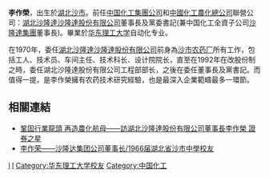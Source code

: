 '''李作榮'''{{BD|1950年}}，出生於[[湖北|湖北]][[沙市|沙市]]。前任[[中国化工集團公司|中国化工集團公司]]和[[中國化工農化總公司|中國化工農化總公司]]聯營公司：[[沙隆達股份|湖北沙隆達沙隆達股份有限公司]]董事長及黨委書記(兼中国化工全資子公司[[沙隆達集團|沙隆達集團]]董事長)。畢業於[[华东理工大学|华东理工大学]]自动化专业。

在1970年，委任[[沙隆達股份|湖北沙隆達沙隆達股份有限公司]]前身為[[沙市农药厂|沙市农药厂]]所有工作，包括工人、技术员、车间主任、技术科长、设计院院长，直至在1992年在改股份制之時，委任湖北沙隆達股份有限公司工程部部长，之後在委任董事長及黨書記。而值得一提，是李作榮擁有农药技术研究經驗，也是最深入企業範疇最多一環節。

==相關連結==
*[http://news.stockstar.com/info/darticle.aspx?id=SS,20060717,30416539&columnid=2905 鞏固行業龍頭 再造農化航母——訪湖北沙隆達股份有限公司董事長李作榮 證券之星]
*[http://www.hbsszx.com/html/2011052716414901.html 李作荣——沙隆达集团公司董事长/1966届湖北省沙市中學校友] {{Wayback|url=http://www.hbsszx.com/html/2011052716414901.html |date=20160304104403 }}

[[Category:中華人民共和國企业家|l]]
[[Category:沙市人|l]]
[[Category:华东理工大学校友|Category:华东理工大学校友]]
[[Category:中国化工|Category:中国化工]]